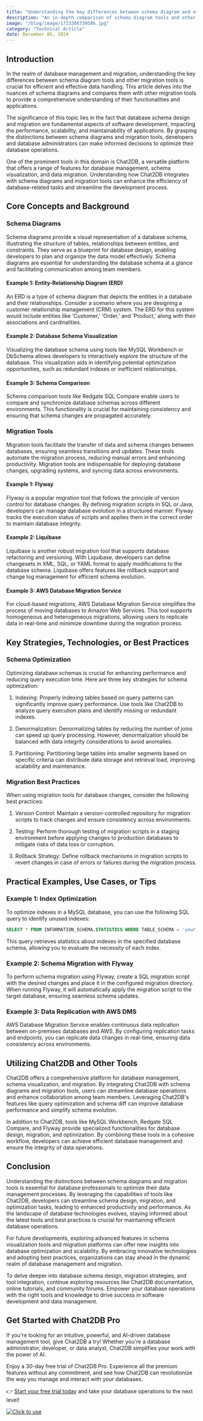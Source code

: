 ```yaml
---
title: "Understanding the key differences between schema diagram and other migration tools"
description: "An in-depth comparison of schema diagram tools and other migration tools, exploring their unique features, use cases, and best practices."
image: "/blog/image/1733366739586.jpg"
category: "Technical Article"
date: December 05, 2024
---
```


## Introduction

In the realm of database management and migration, understanding the key differences between schema diagram tools and other migration tools is crucial for efficient and effective data handling. This article delves into the nuances of schema diagrams and compares them with other migration tools to provide a comprehensive understanding of their functionalities and applications.

The significance of this topic lies in the fact that database schema design and migration are fundamental aspects of software development, impacting the performance, scalability, and maintainability of applications. By grasping the distinctions between schema diagrams and migration tools, developers and database administrators can make informed decisions to optimize their database operations.

One of the prominent tools in this domain is Chat2DB, a versatile platform that offers a range of features for database management, schema visualization, and data migration. Understanding how Chat2DB integrates with schema diagrams and migration tools can enhance the efficiency of database-related tasks and streamline the development process.

## Core Concepts and Background

### Schema Diagrams

Schema diagrams provide a visual representation of a database schema, illustrating the structure of tables, relationships between entities, and constraints. They serve as a blueprint for database design, enabling developers to plan and organize the data model effectively. Schema diagrams are essential for understanding the database schema at a glance and facilitating communication among team members.

#### Example 1: Entity-Relationship Diagram (ERD)

An ERD is a type of schema diagram that depicts the entities in a database and their relationships. Consider a scenario where you are designing a customer relationship management (CRM) system. The ERD for this system would include entities like 'Customer,' 'Order,' and 'Product,' along with their associations and cardinalities.

#### Example 2: Database Schema Visualization

Visualizing the database schema using tools like MySQL Workbench or DbSchema allows developers to interactively explore the structure of the database. This visualization aids in identifying potential optimization opportunities, such as redundant indexes or inefficient relationships.

#### Example 3: Schema Comparison

Schema comparison tools like Redgate SQL Compare enable users to compare and synchronize database schemas across different environments. This functionality is crucial for maintaining consistency and ensuring that schema changes are propagated accurately.

### Migration Tools

Migration tools facilitate the transfer of data and schema changes between databases, ensuring seamless transitions and updates. These tools automate the migration process, reducing manual errors and enhancing productivity. Migration tools are indispensable for deploying database changes, upgrading systems, and syncing data across environments.

#### Example 1: Flyway

Flyway is a popular migration tool that follows the principle of version control for database changes. By defining migration scripts in SQL or Java, developers can manage database evolution in a structured manner. Flyway tracks the execution status of scripts and applies them in the correct order to maintain database integrity.

#### Example 2: Liquibase

Liquibase is another robust migration tool that supports database refactoring and versioning. With Liquibase, developers can define changesets in XML, SQL, or YAML format to apply modifications to the database schema. Liquibase offers features like rollback support and change log management for efficient schema evolution.

#### Example 3: AWS Database Migration Service

For cloud-based migrations, AWS Database Migration Service simplifies the process of moving databases to Amazon Web Services. This tool supports homogeneous and heterogeneous migrations, allowing users to replicate data in real-time and minimize downtime during the migration process.

## Key Strategies, Technologies, or Best Practices

### Schema Optimization

Optimizing database schemas is crucial for enhancing performance and reducing query execution time. Here are three key strategies for schema optimization:

1. Indexing: Properly indexing tables based on query patterns can significantly improve query performance. Use tools like Chat2DB to analyze query execution plans and identify missing or redundant indexes.

2. Denormalization: Denormalizing tables by reducing the number of joins can speed up query processing. However, denormalization should be balanced with data integrity considerations to avoid anomalies.

3. Partitioning: Partitioning large tables into smaller segments based on specific criteria can distribute data storage and retrieval load, improving scalability and maintenance.

### Migration Best Practices

When using migration tools for database changes, consider the following best practices:

1. Version Control: Maintain a version-controlled repository for migration scripts to track changes and ensure consistency across environments.

2. Testing: Perform thorough testing of migration scripts in a staging environment before applying changes to production databases to mitigate risks of data loss or corruption.

3. Rollback Strategy: Define rollback mechanisms in migration scripts to revert changes in case of errors or failures during the migration process.

## Practical Examples, Use Cases, or Tips

### Example 1: Index Optimization

To optimize indexes in a MySQL database, you can use the following SQL query to identify unused indexes:

```sql
SELECT * FROM INFORMATION_SCHEMA.STATISTICS WHERE TABLE_SCHEMA = 'your_database' AND INDEX_NAME NOT IN ('PRIMARY', 'UNIQUE') AND SEQ_IN_INDEX = 1;
```

This query retrieves statistics about indexes in the specified database schema, allowing you to evaluate the necessity of each index.

### Example 2: Schema Migration with Flyway

To perform schema migration using Flyway, create a SQL migration script with the desired changes and place it in the configured migration directory. When running Flyway, it will automatically apply the migration script to the target database, ensuring seamless schema updates.

### Example 3: Data Replication with AWS DMS

AWS Database Migration Service enables continuous data replication between on-premises databases and AWS. By configuring replication tasks and endpoints, you can replicate data changes in real-time, ensuring data consistency across environments.

## Utilizing Chat2DB and Other Tools

Chat2DB offers a comprehensive platform for database management, schema visualization, and migration. By integrating Chat2DB with schema diagrams and migration tools, users can streamline database operations and enhance collaboration among team members. Leveraging Chat2DB's features like query optimization and schema diff can improve database performance and simplify schema evolution.

In addition to Chat2DB, tools like MySQL Workbench, Redgate SQL Compare, and Flyway provide specialized functionalities for database design, migration, and optimization. By combining these tools in a cohesive workflow, developers can achieve efficient database management and ensure the integrity of data operations.

## Conclusion

Understanding the distinctions between schema diagrams and migration tools is essential for database professionals to optimize their data management processes. By leveraging the capabilities of tools like Chat2DB, developers can streamline schema design, migration, and optimization tasks, leading to enhanced productivity and performance. As the landscape of database technologies evolves, staying informed about the latest tools and best practices is crucial for maintaining efficient database operations.

For future developments, exploring advanced features in schema visualization tools and migration platforms can offer new insights into database optimization and scalability. By embracing innovative technologies and adopting best practices, organizations can stay ahead in the dynamic realm of database management and migration.

To delve deeper into database schema design, migration strategies, and tool integration, continue exploring resources like Chat2DB documentation, online tutorials, and community forums. Empower your database operations with the right tools and knowledge to drive success in software development and data management.

## Get Started with Chat2DB Pro

If you're looking for an intuitive, powerful, and AI-driven database management tool, give Chat2DB a try! Whether you're a database administrator, developer, or data analyst, Chat2DB simplifies your work with the power of AI.

Enjoy a 30-day free trial of Chat2DB Pro. Experience all the premium features without any commitment, and see how Chat2DB can revolutionize the way you manage and interact with your databases.

👉 [Start your free trial today](https://chat2db.ai/pricing) and take your database operations to the next level!


[![Click to use](/image/blog/bg/chat2db.jpg)](https://chat2db.ai)
